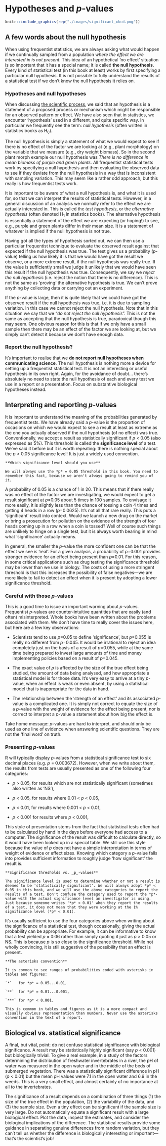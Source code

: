 # Hypotheses and *p*-values

```r
knitr::include_graphics(rep("./images/significant_xkcd.png"))
```

## A few words about the null hypothesis

When using frequentist statistics, we are always asking what would happen if we continually sampled from a population *where the effect we are interested in is not present*. This idea of an hypothetical 'no effect' situation is so important that it has a special name; it is called **the null hypothesis**. Every kind of statistical test (in this book at least) works by first specifying a particular null hypothesis. It is not possible to fully understand the results of a statistical test if we don't know the null hypothesis it relies on.

### Hypotheses and null hypotheses

When discussing [the scientific process](#stages-hypotheses), we said that an hypothesis is a statement of a proposed process or mechanism which might be responsible for an observed pattern or effect. We have also seen that in statistics, we encounter 'hypothesis' used in a different, and quite specific way. In particular we frequently see the term: *null hypothesis* (often written in statistics books as H~0~).

The null hypothesis is simply a statement of what we would expect to see if there is no effect of the factor we are looking at (e.g., plant morphology) on the variable that we measure (e.g., dry weight biomass). So in the second plant morph example our null hypothesis was *There is no difference in mean biomass of purple and green plants*. All frequentist statistical tests work by specifying a null hypothesis and then evaluating the observed data to see if they deviate from the null hypothesis in a way that is inconsistent with sampling variation. This may seem like a rather odd approach, but this really is how frequentist tests work.

It is important to be aware of what a null hypothesis is, and what it is used for, so that we can interpret the results of statistical tests. However, in a general discussion of an analysis we normally refer to the effect we are actually interested in. This is called the *test hypothesis*, or the *alternative hypothesis* (often denoted H~1~ in statistics books). The alternative hypothesis is essentially a statement of the effect we are expecting (or hoping!) to see, e.g., purple and green plants differ in their mean size. It is a statement of whatever is implied if the null hypothesis is not true.

Having got all the types of hypothesis sorted out, we can then use a particular frequentist technique to evaluate the observed result against that expected if the null hypothesis was true. The test gives us a probability (*p*-value) telling us how likely it is that we would have got the result we observe, or a more extreme result, if the null hypothesis was really true. If the value is sufficiently small we judge it unlikely that we would have seen this result if the null hypothesis was true. Consequently, we say we *reject the null hypothesis* (i.e. reject the notion that there is no difference). This is not the same as 'proving' the alternative hypothesis is true. We can't prove anything by collecting data or carrying out an experiment.

If the *p*-value is large, then it is quite likely that we could have got the observed result if the null hypothesis was true, i.e. it is due to sampling variation. In this case we cannot reject the null hypothesis. Note that in this situation we say that we "*do not reject the null hypothesis*". This is not the same as accepting that the null hypothesis is true, paradoxical though this may seem. One obvious reason for this is that if we only have a small sample then there may be an effect of the factor we are looking at, but we simply can’t detect it because we don’t have enough data.

### Report the null hypothesis?

It's important to realise that we **do not report null hypotheses when communicating science**. The null hypothesis is nothing more a device for setting up a frequentist statistical test. It is not an interesting or useful hypothesis in its own right. Again, for the avoidance of doubt... there's absolutely no need to state the null hypothesis of each and every test we use in a report or a presentation. Focus on substantive biological hypotheses instead.

## Interpreting and reporting *p*-values

It is important to understand the meaning of the probabilities generated by frequentist tests. We have already said a *p*-value is the proportion of occasions on which we would expect to see a result at least as extreme as the one you actually observed if the null hypothesis (of no effect) was true. Conventionally, we accept a result as statistically significant if  *p* < 0.05 (also expressed as 5%). This threshold is called the **significance level** of a test. We've said it before but it is worth repeating: there is nothing special about the *p* < 0.05 significance level! It is just a widely used convention.

```block
**Which significance level should you use**

We will always use the *p* = 0.05 threshold in this book. You need to remember this fact, because we aren't always going to remind you of it.
```

A probability of 0.05 is a chance of 1 in 20. This means that if there really was no effect of the factor we are investigating, we would expect to get a result significant at *p*=0.05 about 5 times in 100 samples. To envisage it more easily, it is slightly less than the chance of tossing a coin 4 times and getting 4 heads in a row (*p*=0.0625). It's not all that rare really. This puts a ‘significant’ result into context. Would we launch a new drug on the market or bring a prosecution for pollution on the evidence of the strength of four heads coming up in a row when a coin is tossed? Well of course such things are unlikely to hinge on a single test, but it is always worth bearing in mind what ‘significance’ actually means.

In general, the smaller the *p*-value the more confident one can be that the effect we see is 'real'. For a given analysis, a probability of *p*=0.001 provides stronger evidence for an effect being present than *p*=0.01. For this reason, in some critical applications such as drug testing the significance threshold may be lower than we use in biology. The costs of using a more stringent threshold is that this increases the possibility of false negatives---we are more likely to fail to detect an effect when it is present by adopting a lower significance threshold.

### Careful with those *p*-values

This is a good time to issue an important warning about *p*-values. Frequentist *p*-values are counter-intuitive quantities that are easily (and often) misinterpreted. Whole books have been written about the problems associated with them. We don't have time to really cover the issues here, but here are a few key observations:

- Scientists tend to use *p*=0.05 to define 'significance', but *p*=0.055 is really no different from *p*=0.045. It would be irrational to reject an idea completely just on the basis of a result of *p*=0.055, while at the same time being prepared to invest large amounts of time and money implementing policies based on a result of *p*=0.045.

- The exact value of *p* is affected by the size of the true effect being studied, the amount of data being analysed, and how appropriate a statistical model is for those data. It's very easy to arrive at a tiny *p*-value, when an effect is weak or even absent, by using a statistical model that is inappropriate for the data in hand.

- The relationship between the 'strength of an effect' and its associated *p*-value is a complicated one. It is simply not correct to equate the size of a *p*-value with the weight of evidence for the effect being present, nor is correct to interpret a *p*-value a statement about how big the effect is.

Take home message: *p*-values are hard to interpret, and should only be used as one line of evidence when answering scientific questions. They are not the 'final word' on truth.

### Presenting *p*-values {#presenting-p-values}

R will typically display *p*-values from a statistical significance test to six decimal places (e.g. *p* = 0.003672). However, when we write about them, the results from tests are usually presented as one of the following four categories: 

- *p* > 0.05, for results which are not statistically significant (sometimes also written as ‘NS’),

- *p* < 0.05, for results where 0.01 < *p* < 0.05,

- *p* < 0.01, for results where 0.001 < *p* < 0.01,

- *p* < 0.001 for results where *p* < 0.001,

This style of presentation stems from the fact that statistical tests often had to be calculated by hand in the days before everyone had access to a computer. The significance of the result was difficult to calculate directly, so it would have been looked up in a special table. We still use this style because the value of *p* does not have a simple interpretation in terms of weight of evidence or effect sizes. Knowing which category a *p*-value falls into provides sufficient information to roughly judge 'how significant' the result is. 

```block
**Significance thresholds vs. _p_-values**

The significance level is used to determine whether or not a result is deemed to be 'statistically significant'. We will always adopt *p* < 0.05 in this book, and we will use the above categories to report the results of a test. Don't confuse the category used to report the *p*-value with the actual significance level an investigator is using. Just because someone writes '*p* < 0.01' when they report the results of a test, it does not mean that they were working at the 1% significance level (*p* < 0.01).
```

It's usually sufficient to use the four categories above when writing about the significance of a statistical test, though occasionally, giving the actual probability can be appropriate. For example, it can be informative to know that a test yielded *p* = 0.06 rather than simply quoting it just as *p* > 0.05 or NS. This is because *p* is so close to the significance threshold. While not wholly convincing, it is still suggestive of the possibility that an effect is present. 

```block
**The asterisks convention**

It is common to see ranges of probabilities coded with asterisks in tables and figures: 

`*`   for *p* = 0.05...0.01, 

`**`  for *p* = 0.01...0.001,

`***` for *p* < 0.001. 

This is common in tables and figures as it is a more compact and visually obvious representation than numbers. Never use the asterisks convention in the text of a report.
```


## Biological vs. statistical significance

A final, but vital, point: do not confuse statistical significance with biological significance. A result may be statistically highly significant (say *p* < 0.001) but biologically trivial. To give a real example, in a study of the factors determining the distribution of freshwater invertebrates in a river, the pH of water was measured in the open water and in the middle of the beds of submerged vegetation. There was a statistically significant difference in pH (*p* < 0.01) but the mean pH values were 7.1 in the open water and 6.9 in the weeds. This is a very small effect, and almost certainly of no importance at all to the invertebrates.

The significance of a result depends on a combination of three things (1) the size of the true effect in the population, (2) the variability of the data, and (3) the sample size. Even a tiny effect can be significant if the sample size is very large. Do not automatically equate a significant result with a large biological effect. Plot the data, inspect the estimates, and consider the biological implications of the difference. The statistical results provide some guidance in separating genuine differences from random variation, but they can’t tell us whether the difference is biologically interesting or important---that’s the scientist's job!


